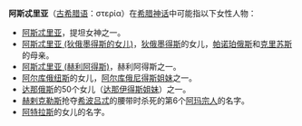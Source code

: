 '''阿斯忒里亚'''（[[古希腊语|古希腊语]]：{{unicode|Ἀ}}στερία）在[[希腊神话|希腊神话]]中可能指以下女性人物：

*[[阿斯忒里亚|阿斯忒里亚]]，提坦女神之一。
*[[阿斯忒里亚_(狄俄墨得斯的女儿)|阿斯忒里亚 (狄俄墨得斯的女儿)]]，[[狄俄墨得斯|狄俄墨得斯]]的女儿，[[帕诺珀俄斯|帕诺珀俄斯]]和[[克里苏斯|克里苏斯]]的母亲。
*[[阿斯忒里亚_(赫利阿得斯)|阿斯忒里亚 (赫利阿得斯)]]，赫利阿得斯之一。
*[[阿尔库俄纽斯|阿尔库俄纽斯]]的女儿，[[阿尔库俄尼得斯姐妹|阿尔库俄尼得斯姐妹]]之一。
*[[达那俄斯|达那俄斯]]的50个女儿（[[达那伊得斯姐妹|达那伊得斯姐妹]]）之一。
*[[赫剌克勒斯|赫剌克勒斯]]抢夺[[希波吕忒|希波吕忒]]的腰带时杀死的第6个[[阿玛宗人|阿玛宗人]]的名字。
*[[阿特拉斯|阿特拉斯]]的女儿的名字。

{{Disambig|Augustine|Cat=人名译名消歧义}}